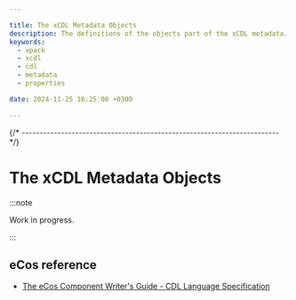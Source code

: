 ```yaml
---

title: The xCDL Metadata Objects
description: The definitions of the objects part of the xCDL metadata.
keywords:
  - xpack
  - xcdl
  - cdl
  - metadata
  - properties

date: 2024-11-25 16:25:00 +0300

---
```



{/* ------------------------------------------------------------------------ */}

# The xCDL Metadata Objects

:::note

Work in progress.

:::

<Objects />


## eCos reference

- [The eCos Component Writer's Guide - CDL Language Specification](https://ecos.sourceware.org/docs-latest/cdl-guide/reference.html)
